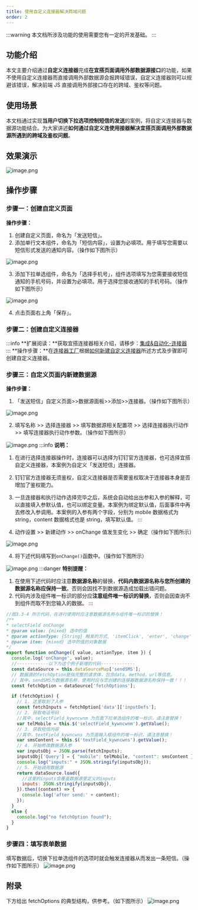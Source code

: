 ```yaml
---
title: 使用自定义连接器解决跨域问题
order: 2
---
```

:::warning
本文档所涉及功能的使用需要您有一定的开发基础。
:::
## 功能介绍
本文主要介绍通过**自定义连接器**完成**在宜搭页面调用外部数据源接口**的功能，如果不使用自定义连接器而直接调用外部数据源会报跨域错误，自定义连接器则可以规避该错误，解决前端 JS 直接调用外部接口存在的跨域、鉴权等问题。


## 使用场景
本文档通过实现**当用户切换下拉选项控制短信的发送**的案例，将自定义连接器与数据源功能结合。为大家讲述**如何通过自定义连使用接器解决宜搭页面调用外部数据源所遇到的跨域及鉴权问题**。
## 效果演示
![image.png](https://img.alicdn.com/imgextra/i4/O1CN01UF16kd1inoP1qQcbD_!!6000000004458-2-tps-762-1676.png)
## 操作步骤
### 步骤一：创建自定义页面
**操作步骤：**

1. 创建自定义页面，命名为「发送短信」。
1. 添加单行文本组件，命名为「短信内容」，设置为必填项。用于填写您需要以短信形式发送的通知内容。（操作如下图所示）

![image.png](https://img.alicdn.com/imgextra/i4/O1CN0140JyHI1nP99LwE3Y6_!!6000000005081-2-tps-959-530.png)
​


3. 添加下拉单选组件，命名为「选择手机号」，组件选项填写为您需要接收短信通知的手机号码，并设置为必填项。用于选择您接收通知的手机号码。（操作如下图所示）

![image.png](https://img.alicdn.com/imgextra/i1/O1CN015rpbEW1vZEnomBbfp_!!6000000006186-2-tps-959-531.png)

4. 点击页面右上角「保存」。
### 步骤二：创建自定义连接器
:::info
**扩展阅读：**获取宜搭连接器相关介绍，请移步：[集成&自动化-连接器](https://www.yuque.com/yida/support/zevvr1?view=doc_embed)
:::
**操作步骤：**在[连接器工厂](https://www.aliwork.com/customConnectorFactory)根据[如何新建自定义连接器](https://www.yuque.com/yida/support/zevvr1#QgOGY)所述方式及步骤即可创建自定义连接器。
### 步骤三：自定义页面内新建数据源
**操作步骤：**

1. 「发送短信」自定义页面>>数据源面板>>添加>>连接器。（操作如下图所示）

![image.png](https://img.alicdn.com/imgextra/i3/O1CN01GovIZj1owrvimKJEl_!!6000000005290-2-tps-958-495.png)
​


2. 填写名称 >> 选择连接器 >> 填写数据源相关配置项 >> 选择连接器执行动作 >> 填写连接器执行动作参数。（操作如下图所示）

![image.png](https://img.alicdn.com/imgextra/i3/O1CN01Pfdnyx1x0Y2PBiC62_!!6000000006381-2-tps-959-530.png)
:::info
**说明：**

1. 在进行选择连接器操作时，连接器可以选择为钉钉官方连接器，也可选择宜搭自定义连接器，本案例为自定义「发送短信」连接器。
1. 钉钉官方连接器无须鉴权，自定义连接器是否需要鉴权取决于连接器本身是否增加了鉴权能力。
1. 一旦连接器和执行动作选择完毕之后，系统会自动给出出参和入参的解释，可以直接填入参默认值，也可以绑定变量。本案例为绑定默认值，后面事件中再去修改入参调用。本案例的入参有两个字段，分别为 mobile 数据格式为 string，content 数据格式也是 string，填写默认值。
:::

3. 动作设置 >> 新建动作 >> onChange 值发生变化 >> 确定（操作如下图所示）

![image.png](https://img.alicdn.com/imgextra/i4/O1CN012urAaL1Td4ssb51hf_!!6000000002404-2-tps-959-530.png)
​


4. 将下述代码填写到`onChange()`函数中。（操作如下图所示）

![image.png](https://img.alicdn.com/imgextra/i1/O1CN01BSUtPY1nr5JVLrMRj_!!6000000005142-2-tps-959-530.png)
:::danger
**特别提醒：**

1. 在使用下述代码时应注意**数据源名称**的替换，**代码内数据源名称与您所创建的数据源名称应保持一致**。否则会因找不到数据源造成加载出错问题。
1. 代码内涉及组件唯一标识的部分应**注意组件唯一标识的替换**，否则会因查询不到组件而取不到您输入的数据。
:::
```javascript
//图3.3-4 所示代码，在进行使用时应注意数据源名称与组件唯一标识的替换！
/**
* selectField onChange
* @param value: {mixed} 选中的值
* @param actionType: {String} 触发的方式, 'itemClick', 'enter', 'change'
* @param item: {mixed} 选中的值的对象数据
*/
export function onChange({ value, actionType, item }) {
  console.log('onChange', value);
  //------------以下为这个例子新增的代码-------------
  const dataSource = this.dataSourceMap['sendSMS'];
  // 数据源的fetchOption是指完整的请求体，包含data，method，url等信息。
  // 其中，sendSMS为数据源名称，使用时应与您创建的连接器数据源名称保持一致！！！
  const fetchOption = dataSource['fetchOptions'];

  if (fetchOption) {
    // 1. 这里取到了入参
    const fetchInputs = fetchOption['data']['inputDefs'];
    // 2. 获取电话号码
    //其中，selectField_kywncwnm 为页面下拉单选组件的唯一标识，请注意替换！
    var telMobile = this.$('selectField_kywncwnm').getValue();
    // 3. 获取短信内容
    //其中，textField_kywncwns 为页面输入框组件的唯一标识，请注意替换！
    var smsContent = this.$('textField_kywncwns').getValue();
    // 4. 开始修改数据源入参
    var inputsObj = JSON.parse(fetchInputs);
    inputsObj['Query'] = { "mobile": telMobile, "content": smsContent };
    console.log("inputs:" + JSON.stringify(inputsObj));
    // 5. 开始调用数据源
    return dataSource.load({
      //这里的inputs会覆盖数据源里定义的inputs
      inputs: JSON.stringify(inputsObj),
    }).then((content) => {
      console.log('after send:' + content);
    });
  }
  else {
    console.log("no fetchOption found");
  }
}

```
### 步骤四：填写表单数据
填写数据后，切换下拉单选组件的选项时就会触发连接器从而发出一条短信。（操作如下图所示）
![image.png](https://img.alicdn.com/imgextra/i2/O1CN01SnmTf61RFbLfnTDal_!!6000000002082-2-tps-959-530.png)


## 附录
下方给出 fetchOptions 的典型结构，供参考。（如下图所示）
![image.png](https://img.alicdn.com/imgextra/i3/O1CN01qOYcHK1TaKVTJJYO4_!!6000000002398-2-tps-2426-384.png)
